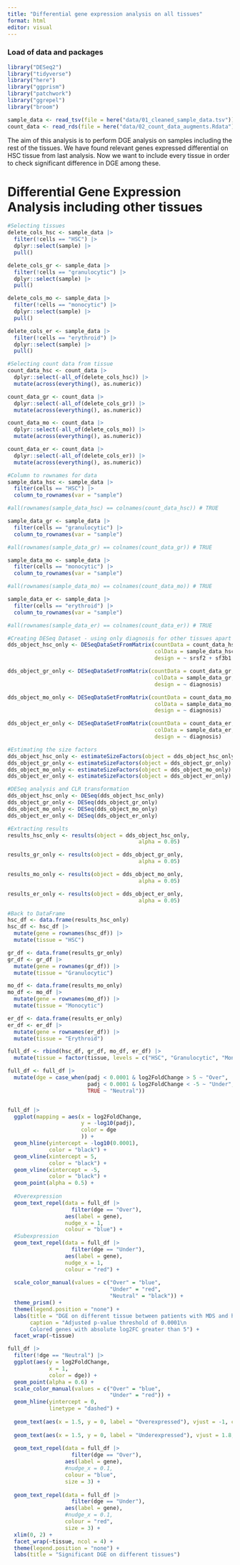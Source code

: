 ```yaml
---
title: "Differential gene expression analysis on all tissues"
format: html
editor: visual
---
```


### Load of data and packages

```r
library("DESeq2")
library("tidyverse")
library("here")
library("ggprism")
library("patchwork")
library("ggrepel")
library("broom")

sample_data <- read_tsv(file = here("data/01_cleaned_sample_data.tsv"))
count_data <- read_rds(file = here("data/02_count_data_augments.Rdata"))

```

The aim of this analysis is to perform DGE analysis on samples including the rest of the tissues. We have found relevant genes expressed differential on HSC tissue from last analysis. Now we want to include every tissue in order to check significant difference in DGE among these.

# Differential Gene Expression Analysis including other tissues

```r
#Selecting tissues
delete_cols_hsc <- sample_data |> 
  filter(!cells == "HSC") |>
  dplyr::select(sample) |>
  pull()

delete_cols_gr <- sample_data |> 
  filter(!cells == "granulocytic") |>
  dplyr::select(sample) |>
  pull()

delete_cols_mo <- sample_data |> 
  filter(!cells == "monocytic") |>
  dplyr::select(sample) |>
  pull()

delete_cols_er <- sample_data |> 
  filter(!cells == "erythroid") |>
  dplyr::select(sample) |>
  pull()

#Selecting count data from tissue
count_data_hsc <- count_data |> 
  dplyr::select(-all_of(delete_cols_hsc)) |>
  mutate(across(everything(), as.numeric))

count_data_gr <- count_data |> 
  dplyr::select(-all_of(delete_cols_gr)) |>
  mutate(across(everything(), as.numeric))

count_data_mo <- count_data |> 
  dplyr::select(-all_of(delete_cols_mo)) |>
  mutate(across(everything(), as.numeric))

count_data_er <- count_data |> 
  dplyr::select(-all_of(delete_cols_er)) |>
  mutate(across(everything(), as.numeric))

#Column to rownames for data
sample_data_hsc <- sample_data |> 
  filter(cells == "HSC") |> 
  column_to_rownames(var = "sample")

#all(rownames(sample_data_hsc) == colnames(count_data_hsc)) # TRUE

sample_data_gr <- sample_data |> 
  filter(cells == "granulocytic") |> 
  column_to_rownames(var = "sample")

#all(rownames(sample_data_gr) == colnames(count_data_gr)) # TRUE

sample_data_mo <- sample_data |> 
  filter(cells == "monocytic") |> 
  column_to_rownames(var = "sample")

#all(rownames(sample_data_mo) == colnames(count_data_mo)) # TRUE

sample_data_er <- sample_data |> 
  filter(cells == "erythroid") |> 
  column_to_rownames(var = "sample")

#all(rownames(sample_data_er) == colnames(count_data_er)) # TRUE

#Creating DESeq Dataset - using only diagnosis for other tissues apart from HSC in the design because sf3b1 and srsf2 are perfectly correlated for these
dds_object_hsc_only <- DESeqDataSetFromMatrix(countData = count_data_hsc, 
                                              colData = sample_data_hsc, 
                                              design = ~ srsf2 + sf3b1 + diagnosis)

dds_object_gr_only <- DESeqDataSetFromMatrix(countData = count_data_gr, 
                                              colData = sample_data_gr, 
                                              design = ~ diagnosis)

dds_object_mo_only <- DESeqDataSetFromMatrix(countData = count_data_mo, 
                                              colData = sample_data_mo, 
                                              design = ~ diagnosis)

dds_object_er_only <- DESeqDataSetFromMatrix(countData = count_data_er, 
                                              colData = sample_data_er, 
                                              design = ~ diagnosis)

#Estimating the size factors
dds_object_hsc_only <- estimateSizeFactors(object = dds_object_hsc_only)
dds_object_gr_only <- estimateSizeFactors(object = dds_object_gr_only)
dds_object_mo_only <- estimateSizeFactors(object = dds_object_mo_only)
dds_object_er_only <- estimateSizeFactors(object = dds_object_er_only)

#DESeq analysis and CLR transformation
dds_object_hsc_only <- DESeq(dds_object_hsc_only)
dds_object_gr_only <- DESeq(dds_object_gr_only)
dds_object_mo_only <- DESeq(dds_object_mo_only)
dds_object_er_only <- DESeq(dds_object_er_only)

#Extracting results
results_hsc_only <- results(object = dds_object_hsc_only, 
                                         alpha = 0.05)

results_gr_only <- results(object = dds_object_gr_only, 
                                         alpha = 0.05)

results_mo_only <- results(object = dds_object_mo_only, 
                                         alpha = 0.05)

results_er_only <- results(object = dds_object_er_only, 
                                         alpha = 0.05)

#Back to DataFrame
hsc_df <- data.frame(results_hsc_only)
hsc_df <- hsc_df |>
  mutate(gene = rownames(hsc_df)) |>
  mutate(tissue = "HSC")

gr_df <- data.frame(results_gr_only)
gr_df <- gr_df |>  
  mutate(gene = rownames(gr_df)) |>
  mutate(tissue = "Granulocytic")

mo_df <- data.frame(results_mo_only)
mo_df <- mo_df |>  
  mutate(gene = rownames(mo_df)) |>
  mutate(tissue = "Monocytic")

er_df <- data.frame(results_er_only)
er_df <- er_df |>  
  mutate(gene = rownames(er_df)) |>
  mutate(tissue = "Erythroid")

full_df <- rbind(hsc_df, gr_df, mo_df, er_df) |>
  mutate(tissue = factor(tissue, levels = c("HSC", "Granulocytic", "Monocytic", "Erythroid")))
```

```r
full_df <- full_df |> 
  mutate(dge = case_when(padj < 0.0001 & log2FoldChange > 5 ~ "Over",
                         padj < 0.0001 & log2FoldChange < -5 ~ "Under",
                         TRUE ~ "Neutral"))


full_df |>
  ggplot(mapping = aes(x = log2FoldChange, 
                       y = -log10(padj),
                       color = dge
                       )) + 
  geom_hline(yintercept = -log10(0.0001), 
             color = "black") + 
  geom_vline(xintercept = 5, 
             color = "black") + 
  geom_vline(xintercept = -5, 
             color = "black") +
  geom_point(alpha = 0.5) +
  
  #Overexpression
  geom_text_repel(data = full_df |>
                    filter(dge == "Over"),
                  aes(label = gene),
                  nudge_x = 1,
                  colour = "blue") +
  #Subexpression
  geom_text_repel(data = full_df |>
                    filter(dge == "Under"),
                  aes(label = gene),
                  nudge_x = 1,
                  colour = "red") +
  
  scale_color_manual(values = c("Over" = "blue",
                                "Under" = "red",
                                "Neutral" = "black")) +
  theme_prism() + 
  theme(legend.position = "none") +
  labs(title = "DGE on different tissue between patients with MDS and healthy donors",
       caption = "Adjusted p-value threshold of 0.0001\n
       Colored genes with absolute log2FC greater than 5") +
  facet_wrap(~tissue)
```

```r
full_df |>
  filter(!dge == "Neutral") |>
  ggplot(aes(y = log2FoldChange,
             x = 1,
             color = dge)) +
  geom_point(alpha = 0.6) +
  scale_color_manual(values = c("Over" = "blue",
                                "Under" = "red")) +
  geom_hline(yintercept = 0,
             linetype = "dashed") +
  
  geom_text(aes(x = 1.5, y = 0, label = "Overexpressed"), vjust = -1, color = "blue") +
  
  geom_text(aes(x = 1.5, y = 0, label = "Underexpressed"), vjust = 1.8, color = "red") +
  
  geom_text_repel(data = full_df |>
                    filter(dge == "Over"),
                  aes(label = gene),
                  #nudge_x = 0.1,
                  colour = "blue",
                  size = 3) +
  
  geom_text_repel(data = full_df |>
                    filter(dge == "Under"),
                  aes(label = gene),
                  #nudge_x = 0.1,
                  colour = "red",
                  size = 3) +
  xlim(0, 2) +
  facet_wrap(~tissue, ncol = 4) +
  theme(legend.position = "none") +
  labs(title = "Significant DGE on different tissues")
```
